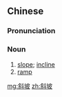 ==Chinese==
{{zh-forms}}

===Pronunciation===
{{zh-pron
|m=xiépō
|c=ce3 bo1,ce4 bo1
|mn=qz,xm,zz:chhiâ-pho/tw:siâ-pho
|cat=n
}}

===Noun===
{{zh-noun}}

# [[slope]]; [[incline]]
# [[ramp]]

[[mg:斜坡]]
[[zh:斜坡]]